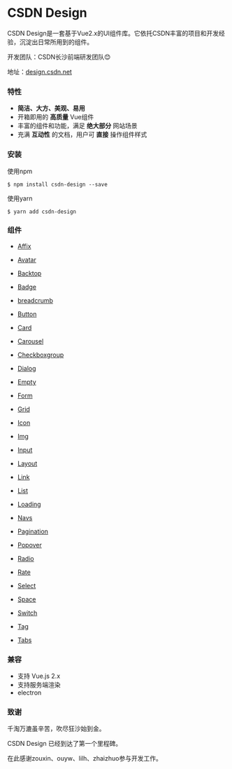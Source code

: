 
<Meta title="介绍" />

<h1>CSDN Design</h1>
<p>CSDN Design是一套基于Vue2.x的UI组件库。它依托CSDN丰富的项目和开发经验，沉淀出日常所用到的组件。</p>

<p>开发团队：CSDN长沙前端研发团队😊</p>

<p>地址：<a href="design.csdn.net" target="_blank">design.csdn.net</a></p>

<h3>特性</h3>
<ul>
  <li><strong>简洁、大方、美观、易用</strong></li>
  <li>开箱即用的 <strong>高质量</strong> Vue组件</li>
  <li>丰富的组件和功能，满足 <strong>绝大部分</strong> 网站场景</li>
  <li>充满 <strong>互动性</strong> 的文档，用户可 <strong>直接</strong> 操作组件样式</li>
</ul>

<h3>安装</h3>
<p>使用npm</p>
<code>$ npm install csdn-design --save  </code>  
<p>使用yarn</p>
<code>$ yarn add csdn-design </code>

<h3>组件</h3>
<ul>

  <li>

  [Affix](?path=/story/组件-affix-固钉--primary)

  </li>
  <li>

  [Avatar](?path=/story/组件-avatar-头像--primary)

  </li>
  <li>

  [Backtop](?path=/story/组件-backtop-回到顶部--primary)

  </li>
  <li>

  [Badge](?path=/story/组件-badge-标记--primary)

  </li>

  <li>

  [breadcrumb](?path=/story/组件-breadcrumb-面包屑导航--使用自定义导航单元)

  </li>

  <li>

  [Button](?path=/story/组件-button-按钮--primary)

  </li>

  <li>

  [Card](?path=/story/组件-card-卡片--primary)

  </li>

  <li>

  [Carousel](?path=/story/组件-carousel走马灯--car)

  </li>

  <li>

  [Checkboxgroup](?path=/story/组件-checkboxgroup-复选框--primary)

  </li>

  <li>

  [Dialog](?path=/story/组件-dialog-对话框--large)

  </li>

  <li>

  [Empty](?path=/story/组件-empty-空状态--primary)

  </li>

  <li>

  [Form](?path=/story/组件-form-表单--primary)

  </li>

  <li>

  [Grid](?path=/story/组件-grid栅栏格--primary)

  </li>

  <li>

  [Icon](?path=/story/组件-icon-图标--primary)

  </li>

  <li>

  [Img](?path=/story/组件-img-图片--primary)

  </li>

  <li>

  [Input](?path=/story/组件-input-输入框--primary)

  </li>

  <li>

  [Layout](?path=/story/组件-layout-布局--primary)

  </li>

  <li>

  [Link](?path=/story/组件-link-链接--primary)

  </li>

  <li>

  [List](?path=/story/组件-list-列表--primary)

  </li>

  <li>

  [Loading](?path=/story/组件-loading-加载中--primary)

  </li>

  <li>

  [Navs](?path=/story/组件-navs-导航栏--primary)

  </li>

  <li>

  [Pagination](?path=/story/组件-pagination-分页--large)

  </li>

  <li>

  [Popover](?path=/story/组件-popover-弹出器--primary)

  </li>

  <li>

  [Radio](?path=/story/组件-radio-单选框--radio)

  </li>

  <li>

  [Rate](?path=/story/组件-rate-评分--large)

  </li>

  <li>

  [Select](?path=/story/组件-select-选择器--primary)

  </li>

  <li>

  [Space](?path=/story/组件-space-间隔--primary)

  </li>

  <li>

  [Switch](?path=/story/组件-switch-开关--primary)

  </li>

  <li>

  [Tag](?path=/story/组件-tag-标签--large)

  </li>

  <li>

  [Tabs](?path=/story/组件-tabs-导航栏--primary)

  </li>

</ul>

<h3>兼容</h3>
<ul>
  <li>支持 Vue.js 2.x</li>
  <li>支持服务端渲染</li>
  <li>electron</li>
</ul>

<h3>致谢</h3>
<p>千淘万漉虽辛苦，吹尽狂沙始到金。</p>
<p>CSDN Design 已经到达了第一个里程碑。</p>
<p>在此感谢zouxin、ouyw、lilh、zhaizhuo参与开发工作。</p>